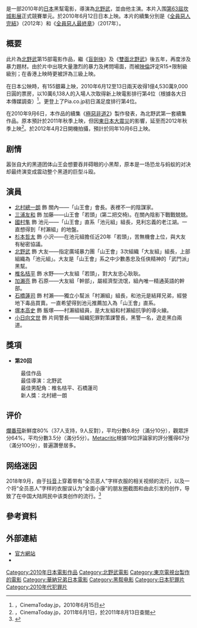 {{noteTA
|T=zh-hk:全員惡人;zh-tw:極惡非道;zh-cn:极恶非道;
|1=zh-hk:全員惡人;zh-tw:極惡非道;zh-cn:极恶非道;
|2=zh-hk:全員惡人完結;zh-tw:極惡非道2;zh-cn:极恶非道2;
}}
{{Distinguish|全員惡玉}}
{{Infobox film
| name           = 極惡非道<br />{{lang|ja|アウトレイジ}}
| image          = outrage poster.jpg
| image size     = 
| caption        = 英文海报
| director       = [[北野武|北野武]]
| producer       = 森昌行<br />吉田多喜男
| writer         = 北野武
| starring       = 北野武<br>[[三浦友和|三浦友和]]<br>[[椎名桔平|椎名桔平]]<br>[[加瀨亮|加瀨亮]]<br>[[石橋蓮司|石橋蓮司]]<br>[[小日向文世|小日向文世]]
| music          = [[鈴木慶一|鈴木慶一]]
| cinematography = 柳島克己 (JSC)
| editing        = 北野武<br />太田義則 (JSE)
| studio         = {{flagicon|JPN}} 北野事務所<br />Omnibus Japan<br />[[東京電視台|東京電視台]]<br />[[Bandai_Visual|Bandai Visual]]
| distributor    = 北野事務所<br />[[華納兄弟影片|華納兄弟影片]]<br />{{flagicon|HKG}} 鐳射娛樂有限公司
| released       = {{flagicon|FRA}} 2010年5月17日（[[第63屆坎城影展|坎城影展]]）<br />{{flagicon|JPN}} 2010年6月12日<br />{{flagicon|HKG}} 2010年12月9日
| runtime        = 109分鐘
| country        = {{JPN}}
| language       = 日語<br />英語
| budget         = 
| gross          = 6.34亿日圆
| cn_name        = 极恶非道
| hk_name        = 全員惡人
| tw_name        = 極惡非道
}}
{{作品名稱|name=アウトレイジ|lang=ja|hk=全員惡人|tw=極惡非道|equiv-cn=tw}}是一部2010年的[[日本|日本]]黑幫電影，導演為[[北野武|北野武]]，並由他主演。本片入围[[第63屆坎城影展|第63屆坎城影展]]正式競賽單元。於2010年6月12日日本上映。本片的續集分別是《[[全員惡人完結|全員惡人完結]]》（2012年）和《[[全員惡人最終章|全員惡人最終章]]》（2017年）。

==概要==
此片為[[北野武|北野武]]第15部電影作品，繼《[[盲俠座頭市|盲劍俠]]》及《[[Takeshis'|雙面北野武]]》後五年，再度涉及暴力題材。由於片中出現大量激烈的暴力及拷問場面，而被[[映倫|映倫]]評定R15+限制級級別；在香港上映時更被評為三級上映。

在日本公映時，有155銀幕上映，2010年6月12至13日兩天收得1億4,530萬9,000日圓的票房，以10萬6,138人的入場人次取得新上映電影排行第4位（根據各大日本傳媒調查）<ref>[http://www.cinematoday.jp/page/N0025013 {{Wayback|url=http://www.cinematoday.jp/page/N0025013 |date=20160304101554 }} {{lang|ja|『告白』1日、1億ペースで8億超えの堂々V2！『アイアンマン2』『アウトレイジ』も堂々ランクイン!!【映画週末興行成績】}}]，CinemaToday.jp，2010年6月15日</ref>。更登上了Pia.co.jp初日滿足度排行第4位。

在2010年9月6日，本作品的續集《[[極惡非道2|極惡非道2]]》製作發表，為北野武第一套續集作品。原本預計於2011年秋季上映，但因[[東日本大震災|東日本大震災]]的影響，延至而2012年秋季上映<ref>[http://www.cinematoday.jp/page/N0032711 {{Wayback|url=http://www.cinematoday.jp/page/N0032711 |date=20160304124628 }} {{lang|ja|「北野武『アウトレイジ 2』再始動決定！2012年秋公開へ！」}}]，CinemaToday.jp，2011年6月1日，於2011年8月13日查閱</ref>。於2012年4月2日開機拍攝，預計於同年10月6日上映。

== 剧情 ==
嚣张自大的黑道团体山王会想要吞并碍眼的小黑帮，原本是一场恐龙与蚂蚁的对决却最终演变成震动整个黑道的巨型斗殴。

== 演員 ==
* [[北村總一朗|北村總一朗]] 飾 關內——「山王會」會長。表裡不一的陰謀家。
* [[三浦友和|三浦友和]] 飾 加藤——山王會「若頭」(第二把交椅)。在關內陰影下戰戰兢兢。
* [[國村隼|國村隼]] 飾 池元——「山王會」直系「池元組」組長，見利忘義的老江湖。一直想得到「村瀨組」的地盤。
* [[杉本哲太|杉本哲太]] 飾 小沢——在池元組擔任近20年「若頭」，苦無機會上位，與大友有秘密協議。
* [[北野武|北野武]] 飾 大友——指定廣域暴力團「山王會」3次組織「大友組」組長，上部組織為「池元組」。大友是「山王會」系之中少數愚忠及任俠精神的「武鬥派」黑幫。
* [[椎名桔平|椎名桔平]] 飾 水野——大友組「若頭」，對大友忠心耿耿。
* [[加瀨亮|加瀨亮]] 飾 石原——大友組「幹部」，屬經濟型流氓，組內唯一精通英語的幹部。
* [[石橋蓮司|石橋蓮司]] 飾 村瀨——獨立小幫派「村瀨組」組長，和池元是結拜兄弟，經營地下毒品買賣。一直希望得到池元推薦加入為「山王會」直系。
* [[塚本高史|塚本高史]] 飾 飯塚——村瀨組組員，是大友組和村瀨組抗爭的導火線。
* [[小日向文世|小日向文世]] 飾 片岡警長——組織犯罪對策課警長，黑警一名，遊走黑白兩道。

== 獎項 ==
*'''第20回{{link-ja|東京體育電影大獎|東京スポーツ映画大賞}}''' 
:最佳作品
:最佳導演：北野武
:最佳男配角：椎名桔平、石橋蓮司
:新人獎：北村總一朗

== 评价 ==
[[爛番茄|爛番茄]]新鮮度80%（37人支持，9人反對），平均分數6.8分（滿分10分），觀眾評分64%，平均分數3.5分（滿分5分）。[[Metacritic|Metacritic]]根據19位評論家的評分獲得67分（滿分100分），普遍讚譽居多。

== 网络迷因 ==
2018年9月，由于[[抖音|抖音]]上穿着带有“全员恶人”字样衣服的相关视频的流行，以及一个将“全员恶人”字样的衣服误认为“全面小康”的朋友圈截图和由此引发的创作，导致了在中国大陆网民中该类创作的流行。<ref>{{Cite web |url=https://www.qdaily.com/articles/56788.html |title=《#Meme：一切还得从“全员恶人”被印在 T 恤上说起》，好奇心日报 |access-date=2018-09-29 |archive-date=2020-02-22 |archive-url=https://web.archive.org/web/20200222060957/http://www.qdaily.com/articles/56788.html |dead-url=no }}</ref>

== 參考資料 ==
{{reflist}}

== 外部連結 ==
* [https://web.archive.org/web/20130222024952/http://office-kitano.co.jp/outrage/main.html 官方網站] {{ja icon}}
* {{imdb title|1462667|Outrage}}

{{北野武導演電影作品}}

{{DEFAULTSORT:Outrage}}
[[Category:2010年日本電影作品|Category:2010年日本電影作品]]
[[Category:北野武電影|Category:北野武電影]]
[[Category:東京電視台製作的電影|Category:東京電視台製作的電影]]
[[Category:華納兄弟日本電影|Category:華納兄弟日本電影]]
[[Category:黑帮电影|Category:黑帮电影]]
[[Category:日本犯罪片|Category:日本犯罪片]]
[[Category:2010年代犯罪片|Category:2010年代犯罪片]]